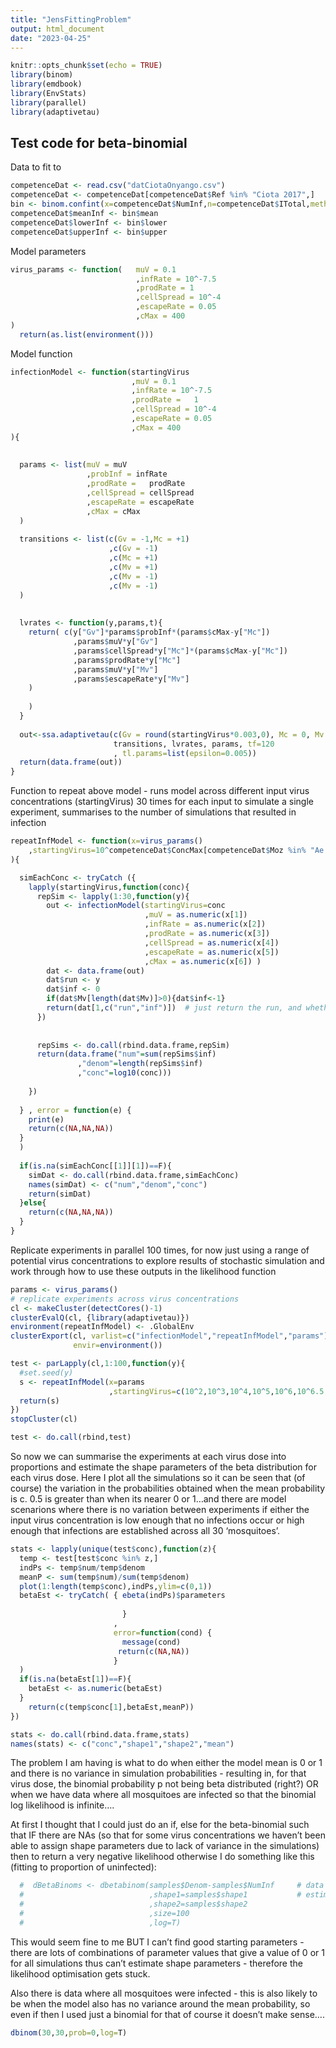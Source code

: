 ```yaml
---
title: "JensFittingProblem"
output: html_document
date: "2023-04-25"
---
```


```r
knitr::opts_chunk$set(echo = TRUE)
library(binom)
library(emdbook)
library(EnvStats)
library(parallel)
library(adaptivetau)
```

## Test code for beta-binomial

Data to fit to

```r
competenceDat <- read.csv("datCiotaOnyango.csv")
competenceDat <- competenceDat[competenceDat$Ref %in% "Ciota 2017",]
bin <- binom.confint(x=competenceDat$NumInf,n=competenceDat$ITotal,method="exact")
competenceDat$meanInf <- bin$mean
competenceDat$lowerInf <- bin$lower
competenceDat$upperInf <- bin$upper
```


Model parameters
```r
virus_params <- function(   muV = 0.1
                            ,infRate = 10^-7.5
                            ,prodRate = 1             
                            ,cellSpread = 10^-4        
                            ,escapeRate = 0.05     
                            ,cMax = 400                 
)
  return(as.list(environment()))

```


Model function

```r
infectionModel <- function(startingVirus
                           ,muV = 0.1
                           ,infRate = 10^-7.5
                           ,prodRate =   1    
                           ,cellSpread = 10^-4  
                           ,escapeRate = 0.05
                           ,cMax = 400 
){
  
  
  params <- list(muV = muV
                 ,probInf = infRate
                 ,prodRate =   prodRate 
                 ,cellSpread = cellSpread
                 ,escapeRate = escapeRate    
                 ,cMax = cMax            
  )
  
  transitions <- list(c(Gv = -1,Mc = +1)
                      ,c(Gv = -1)
                      ,c(Mc = +1)
                      ,c(Mv = +1)
                      ,c(Mv = -1)
                      ,c(Mv = -1)
  )
  
  
  lvrates <- function(y,params,t){
    return( c(y["Gv"]*params$probInf*(params$cMax-y["Mc"])
              ,params$muV*y["Gv"]
              ,params$cellSpread*y["Mc"]*(params$cMax-y["Mc"])
              ,params$prodRate*y["Mc"]
              ,params$muV*y["Mv"]
              ,params$escapeRate*y["Mv"]
    )
    
    )
  }
  
  out<-ssa.adaptivetau(c(Gv = round(startingVirus*0.003,0), Mc = 0, Mv = 0),
                       transitions, lvrates, params, tf=120
                       , tl.params=list(epsilon=0.005)) 
  return(data.frame(out))
}

```


Function to repeat above model - runs model across different input virus concentrations (startingVirus) 30 times for each input to simulate a single experiment, summarises to the number of simulations that resulted in infection

```r

repeatInfModel <- function(x=virus_params()
    ,startingVirus=10^competenceDat$ConcMax[competenceDat$Moz %in% "Ae. aegypti"]
){

  simEachConc <- tryCatch ({ 
    lapply(startingVirus,function(conc){
      repSim <- lapply(1:30,function(y){
        out <- infectionModel(startingVirus=conc
                              ,muV = as.numeric(x[1])
                              ,infRate = as.numeric(x[2])
                              ,prodRate = as.numeric(x[3])    
                              ,cellSpread = as.numeric(x[4])  
                              ,escapeRate = as.numeric(x[5])
                              ,cMax = as.numeric(x[6]) )
        dat <- data.frame(out)
        dat$run <- y
        dat$inf <- 0
        if(dat$Mv[length(dat$Mv)]>0){dat$inf<-1}
        return(dat[1,c("run","inf")])  # just return the run, and whether infection was established
      })
      
      
      repSims <- do.call(rbind.data.frame,repSim)
      return(data.frame("num"=sum(repSims$inf)
               ,"denom"=length(repSims$inf)
               ,"conc"=log10(conc)))
      
    }) 
    
  } , error = function(e) {
    print(e)
    return(c(NA,NA,NA))
  }
  )
  
  if(is.na(simEachConc[[1]][1])==F){  
    simDat <- do.call(rbind.data.frame,simEachConc)
    names(simDat) <- c("num","denom","conc")
    return(simDat)
  }else{
    return(c(NA,NA,NA))
  }
}
```



Replicate experiments in parallel 100 times, for now just using a range of potential virus concentrations to explore results of stochastic simulation and work through how to use these outputs in the likelihood function


```r

params <- virus_params()
# replicate experiments across virus concentrations 
cl <- makeCluster(detectCores()-1)
clusterEvalQ(cl, {library(adaptivetau)})
environment(repeatInfModel) <- .GlobalEnv
clusterExport(cl, varlist=c("infectionModel","repeatInfModel","params"),
              envir=environment())

test <- parLapply(cl,1:100,function(y){
  #set.seed(y)
  s <- repeatInfModel(x=params
                      ,startingVirus=c(10^2,10^3,10^4,10^5,10^6,10^6.5,10^7,10^8))
  return(s)
})
stopCluster(cl)

test <- do.call(rbind,test) 

```

So now we can summarise the experiments at each virus dose into proportions and estimate the shape parameters of the beta distribution for each virus dose. Here I plot all the simulations so it can be seen that (of course) the variation in the probabilities obtained when the mean probability is c. 0.5 is greater than when its nearer 0 or 1...and there are model scenarions where there is no variation between experiments if either the input virus concentration is low enough that no infections occur or high enough that infections are established across all 30 'mosquitoes'.
 
```r
stats <- lapply(unique(test$conc),function(z){
  temp <- test[test$conc %in% z,]
  indPs <- temp$num/temp$denom
  meanP <- sum(temp$num)/sum(temp$denom)
  plot(1:length(temp$conc),indPs,ylim=c(0,1))
  betaEst <- tryCatch( { ebeta(indPs)$parameters 
                         
                         }
                       ,
                       error=function(cond) {
                         message(cond)
                        return(c(NA,NA))
                       }
  )
  if(is.na(betaEst[1])==F){
    betaEst <- as.numeric(betaEst)
  }    
    return(c(temp$conc[1],betaEst,meanP))
})

stats <- do.call(rbind.data.frame,stats)
names(stats) <- c("conc","shape1","shape2","mean")
```

The problem I am having is what to do when either the model mean is 0 or 1 and there is no variance in simulation probabilities - resulting in, for that virus dose, the binomial probability p not being beta distributed (right?) OR when we have data where all mosquitoes are infected so that the binomial log likelihood is infinite....

At first I thought that I could just do an if, else for the beta-binomial such that IF there are NAs (so that for some virus concentrations we haven't been able to assign shape parameters due to lack of variance in the simulations) then to return a very negative likelihood otherwise I do something like this (fitting to proportion of uninfected):

```r
  #  dBetaBinoms <- dbetabinom(samples$Denom-samples$NumInf     # data on number uninfected
  #                            ,shape1=samples$shape1           # estimated from simulations
  #                            ,shape2=samples$shape2
  #                            ,size=100 
  #                            ,log=T)
```

This would seem fine to me BUT I can't find good starting parameters - there are lots of combinations of parameter values that give a value of 0 or 1 for all simulations thus can't estimate shape parameters - therefore the likelihood optimisation gets stuck.

Also there is data where all mosquitoes were infected - this is also likely to be when the model also has no variance around the mean probability, so even if then I used just a binomial for that of course it doesn't make sense....

```r
dbinom(30,30,prob=0,log=T)
```



